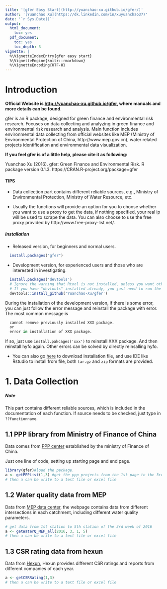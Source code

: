 ```yaml
---
title: '[gfer Easy Start](http://yuanchao-xu.github.io/gfer/)'
author: '[Yuanchao Xu](https://dk.linkedin.com/in/xuyuanchao37)'
date: '`r Sys.Date()`'
output:
  html_document:
    toc: yes
  pdf_document:
    toc: yes
    toc_depth: 3
vignette: |
  %\VignetteIndexEntry{gfer easy start} 
  %\VignetteEngine{knitr::rmarkdown} 
  %\VignetteEncoding{UTF-8}
---
```


# Introduction

**Official Website is [http://yuanchao-xu.github.io/gfer](http://yuanchao-xu.github.io/gfer), where manuals and more details can be found.**

gfer is an R package, designed for green finance and environmental risk research. Focuses on data collecting and analyzing in green finance and environmental risk research and analysis. Main function includes environmental data collecting from official websites like MEP (Ministry of Environmental Protection of China, http://www.mep.gov.cn), water related projects identification and environmental data visualization.

**If you feel gfer is of a little help, please cite it as following:**

Yuanchao Xu (2016). gfer: Green Finance and Environmental Risk. R package version 0.1.3.
  https://CRAN.R-project.org/package=gfer

#### TIPS
* Data collection part contains different reliable sources, e.g., Ministry of Environmental Protection, Ministry of Water Resource, etc.


* Usually the functions will provide an option for you to choose whether you want to use a proxy to get the data, if nothing specified, your real ip will be used to scrape the data. You can also choose to use the free proxy provided by http://www.free-proxy-list.net/.



##### Installation
* Released version, for beginners and normal users.
```r
  install.packages("gfer")
```

* Development version, for experienced users and those who are interested in investigating.
```r
  install.packages('devtools')
  # Ignore the warning that Rtool is not installed, unless you want other #function from devtools.
  # If you have "devtools" installed already, you just need to run the following code.
  devtools::install_github('Yuanchao-Xu/gfer')
```

During the installation of the development version, if there is some error, you can just follow the error message and reinstall the package with error. The most common message is
```r
  cannot remove previously installed XXX package.
  or
  error in installation of XXX package.
```
If so, just use `install.pakcages('xxx')` to reinstall XXX package. And then reinstall hyfo again. Other errors can be solved by directly reinsalling hyfo.

* You can also go [here](http://yuanchao-xu.github.io/gfer/) to download installation file, and use IDE like Rstudio to install from file, both `tar.gz` and `zip` formats are provided.


# 1. Data Collection

##### Note

This part contains different reliable sources, which is included in the documentation of each function. If source needs to be checked, just type in `??functionname`.







## 1.1 PPP library from Ministry of Finance of China

Data comes from [PPP center](http://www.cpppc.org:8082/efmisweb/ppp/projectLibrary/toPPPList.do?projName=) established by the ministry of Finance of China.

Just one line of code, setting up starting page and end page.

```r
library(gfer)#load the package.
a <- getPPPList(1,3) #get the ppp projects from the 1st page to the 3rd page
# then a can be write to a text file or excel file

```











## 1.2 Water quality data from MEP

Data from [MEP data center](http://datacenter.mep.gov.cn/report/getCountGraph.do?type=runQianWater), the webpage contains data from different intersections in each catchment, including different water quality parameters.

```r
# get data from 1st station to 5th station of the 3rd week of 2016
a <- getWaterQ_MEP_all(2016, 3, 1, 5)
# then a can be write to a text file or excel file
```










## 1.3 CSR rating data from hexun 

Data from [Hexun](http://stockdata.stock.hexun.com/zrbg/), Hexun provides different CSR ratings and reports from different companies of each year.
```r
a <- getCSRRating(1,3)
# then a can be write to a text file or excel file
```

